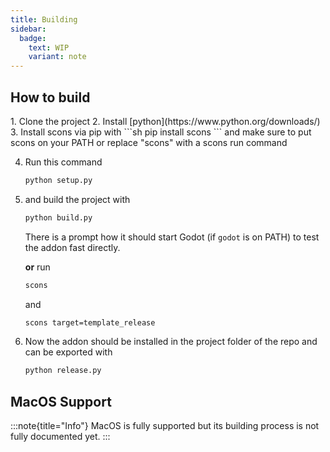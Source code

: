 ```yaml
---
title: Building
sidebar:
  badge:
    text: WIP
    variant: note
---
```


## How to build
<Steps>
1. Clone the project
2. Install [python](https://www.python.org/downloads/)
3. Install scons via pip with
    ```sh
    pip install scons
    ```
    and make sure to put scons on your PATH or replace "scons" with a scons run command<br/>

4. Run this command 
    ```sh title="Setting up project source..."
    python setup.py
    ``` 
5. and build the project with 
    ```sh title="Building plugin for current platform..."
    python build.py 
    ``` 
    There is a prompt how it should start Godot (if `godot` is on
    PATH) to test the addon fast directly.

    **or** run
    ```sh title="Building for DEBUG Godot project exports..."
    scons
    ```
    and
    ```sh title="Building for RELEASE Godot project exports..."
    scons target=template_release
    ```
6. Now the addon should be installed in the project folder of the repo and can be exported with
    ```sh title="Exporting zip and plugin demos..."
    python release.py
    ```
</Steps>

## MacOS Support

:::note{title="Info"}
MacOS is fully supported but its building process is not fully documented yet.
:::
